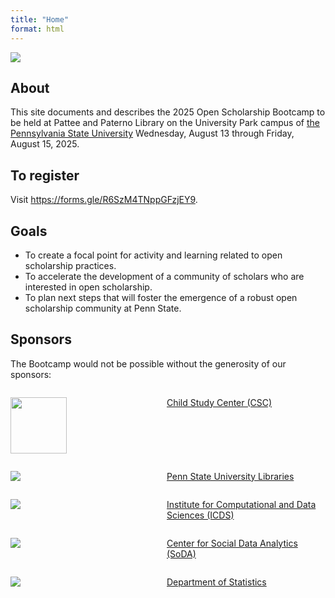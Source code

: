 ```yaml
---
title: "Home"
format: html
---
```


![](include/img/banner.png)

## About

This site documents and describes the 2025 Open Scholarship Bootcamp to be held at Pattee and Paterno Library on the University Park campus of [the Pennsylvania State University](https://www.psu.edu) Wednesday, August 13 through Friday, August 15, 2025.

::: {.callout-important}
## To register
Visit <https://forms.gle/R6SzM4TNppGFzjEY9>.
:::

## Goals {-}

- To create a focal point for activity and learning related to open scholarship practices.
- To accelerate the development of a community of scholars who are interested in open scholarship.
- To plan next steps that will foster the emergence of a robust open scholarship community at Penn State.

## Sponsors

The Bootcamp would not be possible without the generosity of our sponsors:

:::: {.columns}
::: {.column width=40%}
![](include/img/CSC-Graphic-Multicolor.png){height=90px width=90px fig-align="center"}
:::
::: {.column width=5%}
:::
::: {.column width=55%}
[Child Study Center (CSC)](https://csc.la.psu.edu)
:::
::::

:::: {.columns}
::: {.column width=40%}
![](include/img/libraries.png)
:::
::: {.column width=5%}
:::
::: {.column width=55%}
[Penn State University Libraries](https://libraries.psu.edu)
:::
::::

:::: {.columns}
::: {.column width=40%}
![](include/img/icds.png)
:::
::: {.column width=5%}
:::
::: {.column width=55%}
[Institute for Computational and Data Sciences (ICDS)](https://www.icds.psu.edu) 
:::
::::

:::: {.columns}
::: {.column width=40%}
![](include/img/cla-soda-logo.PNG)
:::
::: {.column width=5%}
:::
::: {.column width=55%}
[Center for Social Data Analytics (SoDA)](https://soda.la.psu.edu)
:::
::::


:::: {.columns}
::: {.column width=40%}
![](include/img/statistics-dept.png)
:::
::: {.column width=5%}
:::
::: {.column width=55%}
[Department of Statistics](https://science.psu.edu/stat)
:::
::::

